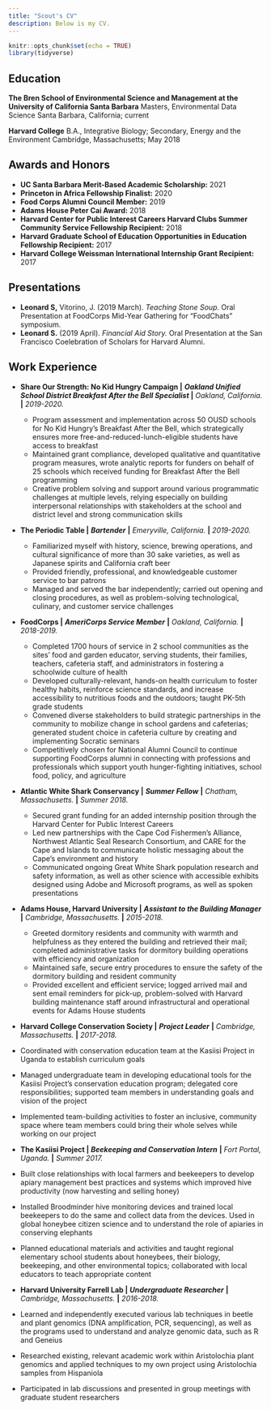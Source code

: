 ```yaml
---
title: "Scout's CV"
description: Below is my CV.  
---
```


```r
knitr::opts_chunk$set(echo = TRUE)
library(tidyverse)
```

## Education

**The Bren School of Environmental Science and Management at the University of California Santa Barbara**
Masters, Environmental Data Science 
Santa Barbara, California; current

**Harvard College**
B.A., Integrative Biology; Secondary, Energy and the Environment 
Cambridge, Massachusetts;
May 2018

## Awards and Honors

- **UC Santa Barbara Merit-Based Academic Scholarship:** 2021
- **Princeton in Africa Fellowship Finalist:** 2020
- **Food Corps Alumni Council Member:** 2019
- **Adams House Peter Cai Award:** 2018
- **Harvard Center for Public Interest Careers Harvard Clubs Summer Community Service Fellowship Recipient:** 2018
- **Harvard Graduate School of Education Opportunities in Education Fellowship Recipient:** 2017
- **Harvard College Weissman International Internship Grant Recipient:** 2017

## Presentations
- **Leonard S,** Vitorino, J. (2019 March). *Teaching Stone Soup.* Oral Presentation at FoodCorps Mid-Year Gathering for "FoodChats" symposium.
- **Leonard S.** (2019 April). *Financial Aid Story.* Oral Presentation at the San Francisco Coelebration of Scholars for Harvard Alumni. 

## Work Experience

- **Share Our Strength: No Kid Hungry Campaign |** ___Oakland Unified School District Breakfast After the Bell Specialist ___ **|** *Oakland, California.* **|** *2019-2020.*
  - Program assessment and implementation across 50 OUSD schools for No Kid Hungry’s Breakfast After the Bell, which strategically ensures more free-and-reduced-lunch-eligible students have access to breakfast 
  - Maintained grant compliance, developed qualitative and quantitative program measures, wrote analytic reports for funders on behalf of 25 schools which received funding for Breakfast After the Bell programming
  - Creative problem solving and support around various programmatic challenges at multiple levels, relying especially on building interpersonal relationships with stakeholders at the school and district level and strong communication skills 

- **The Periodic Table |** ___Bartender___ **|** *Emeryville, California.* **|** *2019-2020.*
  - Familiarized myself with history, science, brewing operations, and cultural significance of more than 30 sake varieties, as well as Japanese spirits and California craft beer 
  - Provided friendly, professional, and knowledgeable customer service to bar patrons
  - Managed and served the bar independently; carried out opening and closing procedures, as well as problem-solving technological, culinary, and customer service challenges

- **FoodCorps |** ___AmeriCorps Service Member___ **|** *Oakland, California.* **|** *2018-2019.*
  - Completed 1700 hours of service in 2 school communities as the sites’ food and garden educator, serving students, their families, teachers, cafeteria staff, and administrators in fostering a schoolwide culture of health
  - Developed culturally-relevant, hands-on health curriculum to foster healthy habits, reinforce science standards, and increase accessibility to nutritious foods and the outdoors; taught PK-5th grade students 
  - Convened diverse stakeholders to build strategic partnerships in the community to mobilize change in school gardens and cafeterias; generated student choice in cafeteria culture by creating and implementing Socratic seminars
  - Competitively chosen for National Alumni Council to continue supporting FoodCorps alumni in connecting with professions and professionals which support youth hunger-fighting initiatives, school food, policy, and agriculture
  
- **Atlantic White Shark Conservancy |** ___Summer Fellow___ **|** *Chatham, Massachusetts.* **|** *Summer 2018.*
  - Secured grant funding for an added internship position through the Harvard Center for Public Interest Careers
  - Led new partnerships with the Cape Cod Fishermen’s Alliance, Northwest Atlantic Seal Research Consortium, and CARE for the Cape and Islands to communicate holistic messaging about the Cape’s environment and history
  - Communicated ongoing Great White Shark population research and safety information, as well as other science with accessible exhibits designed using Adobe and Microsoft programs, as well as spoken presentations

- **Adams House, Harvard University |** ___Assistant to the Building Manager___ **|** *Cambridge, Massachusetts.* **|** *2015-2018.*
  - Greeted dormitory residents and community with warmth and helpfulness as they entered the building and retrieved their mail; completed administrative tasks for dormitory building operations with efficiency and organization
  - Maintained safe, secure entry procedures to ensure the safety of the dormitory building and resident community 
  - Provided excellent and efficient service; logged arrived mail and sent email reminders for pick-up, problem-solved with Harvard building maintenance staff around infrastructural and operational events for Adams House students

- **Harvard College Conservation Society |** ___Project Leader___ **|** *Cambridge, Massachusetts.* **|** *2017-2018.*
- Coordinated with conservation education team at the Kasiisi Project in Uganda to establish curriculum goals 
- Managed undergraduate team in developing educational tools for the Kasiisi Project’s conservation education program; delegated core responsibilities; supported team members in understanding goals and vision of the project
- Implemented team-building activities to foster an inclusive, community space where team members could bring their whole selves while working on our project

- **The Kasiisi Project |** ___Beekeeping and Conservation Intern___ **|** *Fort Portal, Uganda.* **|** *Summer 2017.*
- Built close relationships with local farmers and beekeepers to develop apiary management best practices and systems which improved hive productivity (now harvesting and selling honey)
- Installed Broodminder hive monitoring devices and trained local beekeepers to do the same and collect data from the devices. Used in global honeybee citizen science and to understand the role of apiaries in conserving elephants 
- Planned educational materials and activities and taught regional elementary school students about honeybees, their biology, beekeeping, and other environmental topics; collaborated with local educators to teach appropriate content

- **Harvard University Farrell Lab |** ___Undergraduate Researcher___ **|** *Cambridge, Massachusetts.* **|** *2016-2018.*
- Learned and independently executed various lab techniques in beetle and plant genomics (DNA amplification, PCR, sequencing), as well as the programs used to understand and analyze genomic data, such as R and Geneius
- Researched existing, relevant academic work within Aristolochia plant genomics and applied techniques to my own project using Aristolochia samples from Hispaniola
- Participated in lab discussions and presented in group meetings with graduate student researchers

  



